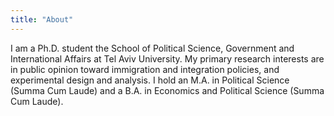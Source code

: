 ---
title: "About"
---

I am a Ph.D. student the School of Political Science, Government and International Affairs at Tel Aviv University. My primary research interests are in public opinion toward immigration and integration policies, and experimental design and analysis.
I hold an M.A. in Political Science (Summa Cum Laude) and a B.A. in Economics and Political Science (Summa Cum Laude).